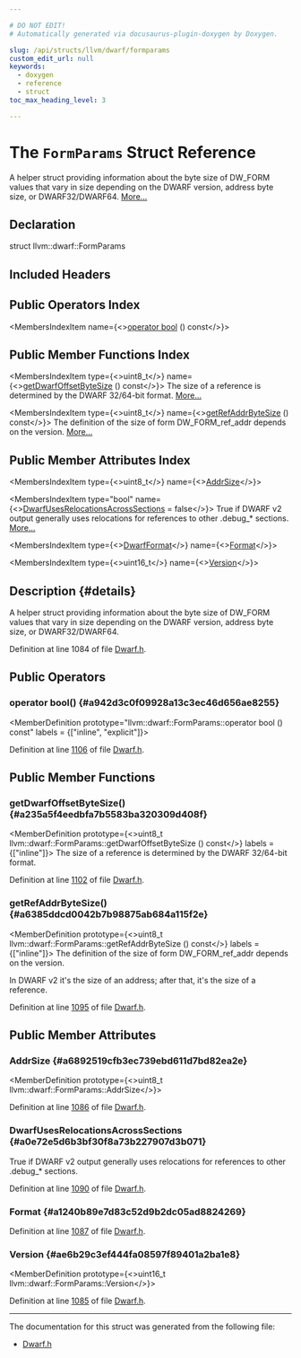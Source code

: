 ```yaml
---

# DO NOT EDIT!
# Automatically generated via docusaurus-plugin-doxygen by Doxygen.

slug: /api/structs/llvm/dwarf/formparams
custom_edit_url: null
keywords:
  - doxygen
  - reference
  - struct
toc_max_heading_level: 3

---
```





# The `FormParams` Struct Reference

<DoxygenPage pluginConfig={pluginConfig}>

A helper struct providing information about the byte size of DW&#95;FORM values that vary in size depending on the DWARF version, address byte size, or DWARF32/DWARF64. <a href="#details">More...</a>

## Declaration

<CodeBlock>struct llvm::dwarf::FormParams</CodeBlock>

## Included Headers

<IncludesList>
<IncludesListItem
  filePath="llvm/BinaryFormat/Dwarf.h"
  permalink="/docs/api/files/include/include/llvm/include/llvm/binaryformat/dwarf-h"
  isLocal="true" />
</IncludesList>

## Public Operators Index

<MembersIndex>

<MembersIndexItem
  name={<><a href="#a942d3c0f09928a13c3ec46d656ae8255">operator bool</a> () const</>}>
</MembersIndexItem>

</MembersIndex>

## Public Member Functions Index

<MembersIndex>

<MembersIndexItem
  type={<>uint8&#95;t</>}
  name={<><a href="#a235a5f4eedbfa7b5583ba320309d408f">getDwarfOffsetByteSize</a> () const</>}>
The size of a reference is determined by the DWARF 32/64-bit format. <a href="#a235a5f4eedbfa7b5583ba320309d408f">More...</a>
</MembersIndexItem>

<MembersIndexItem
  type={<>uint8&#95;t</>}
  name={<><a href="#a6385ddcd0042b7b98875ab684a115f2e">getRefAddrByteSize</a> () const</>}>
The definition of the size of form DW&#95;FORM&#95;ref&#95;addr depends on the version. <a href="#a6385ddcd0042b7b98875ab684a115f2e">More...</a>
</MembersIndexItem>

</MembersIndex>

## Public Member Attributes Index

<MembersIndex>

<MembersIndexItem
  type={<>uint8&#95;t</>}
  name={<><a href="#a6892519cfb3ec739ebd611d7bd82ea2e">AddrSize</a></>}>
</MembersIndexItem>

<MembersIndexItem
  type="bool"
  name={<><a href="#a0e72e5d6b3bf30f8a73b227907d3b071">DwarfUsesRelocationsAcrossSections</a> = false</>}>
True if DWARF v2 output generally uses relocations for references to other .debug&#95;&#42; sections. <a href="#a0e72e5d6b3bf30f8a73b227907d3b071">More...</a>
</MembersIndexItem>

<MembersIndexItem
  type={<><a href="/docs/api/namespaces/llvm/dwarf/#a79a43a947d26afb3f2a388f2f7a3a8c8">DwarfFormat</a></>}
  name={<><a href="#a1240b89e7d83c52d9b2dc05ad8824269">Format</a></>}>
</MembersIndexItem>

<MembersIndexItem
  type={<>uint16&#95;t</>}
  name={<><a href="#ae6b29c3ef444fa08597f89401a2ba1e8">Version</a></>}>
</MembersIndexItem>

</MembersIndex>

## Description {#details}

A helper struct providing information about the byte size of DW&#95;FORM values that vary in size depending on the DWARF version, address byte size, or DWARF32/DWARF64.

Definition at line 1084 of file <a href="/docs/api/files/include/include/llvm/include/llvm/binaryformat/dwarf-h">Dwarf.h</a>.

<SectionDefinition>

## Public Operators

### operator bool() {#a942d3c0f09928a13c3ec46d656ae8255}

<MemberDefinition
  prototype="llvm::dwarf::FormParams::operator bool () const"
  labels = {["inline", "explicit"]}>

Definition at line <a href="/docs/api/files/include/include/llvm/include/llvm/binaryformat/dwarf-h/#l01106">1106</a> of file <a href="/docs/api/files/include/include/llvm/include/llvm/binaryformat/dwarf-h">Dwarf.h</a>.
</MemberDefinition>

</SectionDefinition>

<SectionDefinition>

## Public Member Functions

### getDwarfOffsetByteSize() {#a235a5f4eedbfa7b5583ba320309d408f}

<MemberDefinition
  prototype={<>uint8&#95;t llvm::dwarf::FormParams::getDwarfOffsetByteSize () const</>}
  labels = {["inline"]}>
The size of a reference is determined by the DWARF 32/64-bit format.

Definition at line <a href="/docs/api/files/include/include/llvm/include/llvm/binaryformat/dwarf-h/#l01102">1102</a> of file <a href="/docs/api/files/include/include/llvm/include/llvm/binaryformat/dwarf-h">Dwarf.h</a>.
</MemberDefinition>

### getRefAddrByteSize() {#a6385ddcd0042b7b98875ab684a115f2e}

<MemberDefinition
  prototype={<>uint8&#95;t llvm::dwarf::FormParams::getRefAddrByteSize () const</>}
  labels = {["inline"]}>
The definition of the size of form DW&#95;FORM&#95;ref&#95;addr depends on the version.

In DWARF v2 it&#39;s the size of an address; after that, it&#39;s the size of a reference.

Definition at line <a href="/docs/api/files/include/include/llvm/include/llvm/binaryformat/dwarf-h/#l01095">1095</a> of file <a href="/docs/api/files/include/include/llvm/include/llvm/binaryformat/dwarf-h">Dwarf.h</a>.
</MemberDefinition>

</SectionDefinition>

<SectionDefinition>

## Public Member Attributes

### AddrSize {#a6892519cfb3ec739ebd611d7bd82ea2e}

<MemberDefinition
  prototype={<>uint8&#95;t llvm::dwarf::FormParams::AddrSize</>}>

Definition at line <a href="/docs/api/files/include/include/llvm/include/llvm/binaryformat/dwarf-h/#l01086">1086</a> of file <a href="/docs/api/files/include/include/llvm/include/llvm/binaryformat/dwarf-h">Dwarf.h</a>.
</MemberDefinition>

### DwarfUsesRelocationsAcrossSections {#a0e72e5d6b3bf30f8a73b227907d3b071}

<MemberDefinition
  prototype="bool llvm::dwarf::FormParams::DwarfUsesRelocationsAcrossSections = false">
True if DWARF v2 output generally uses relocations for references to other .debug&#95;&#42; sections.

Definition at line <a href="/docs/api/files/include/include/llvm/include/llvm/binaryformat/dwarf-h/#l01090">1090</a> of file <a href="/docs/api/files/include/include/llvm/include/llvm/binaryformat/dwarf-h">Dwarf.h</a>.
</MemberDefinition>

### Format {#a1240b89e7d83c52d9b2dc05ad8824269}

<MemberDefinition
  prototype="DwarfFormat llvm::dwarf::FormParams::Format">

Definition at line <a href="/docs/api/files/include/include/llvm/include/llvm/binaryformat/dwarf-h/#l01087">1087</a> of file <a href="/docs/api/files/include/include/llvm/include/llvm/binaryformat/dwarf-h">Dwarf.h</a>.
</MemberDefinition>

### Version {#ae6b29c3ef444fa08597f89401a2ba1e8}

<MemberDefinition
  prototype={<>uint16&#95;t llvm::dwarf::FormParams::Version</>}>

Definition at line <a href="/docs/api/files/include/include/llvm/include/llvm/binaryformat/dwarf-h/#l01085">1085</a> of file <a href="/docs/api/files/include/include/llvm/include/llvm/binaryformat/dwarf-h">Dwarf.h</a>.
</MemberDefinition>

</SectionDefinition>

<hr/>

The documentation for this struct was generated from the following file:

<ul>
<li><a href="/docs/api/files/include/include/llvm/include/llvm/binaryformat/dwarf-h">Dwarf.h</a></li>
</ul>

</DoxygenPage>
